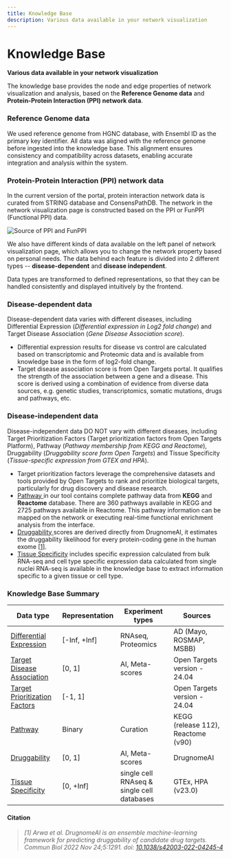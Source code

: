 ```yaml
---
title: Knowledge Base
description: Various data available in your network visualization
---
```


# Knowledge Base

**Various data available in your network visualization**

The knowledge base provides the node and edge properties of network visualization and analysis, based on the **Reference Genome data** and **Protein-Protein Interaction (PPI) network data**.

### Reference Genome data

We used reference genome from HGNC database, with Ensembl ID as the primary key identifier. All data was aligned with the reference genome before ingested into the knowledge base. This alignment ensures consistency and compatibility across datasets, enabling accurate integration and analysis within the system.

### **Protein-Protein Interaction (PPI) network data**

In the current version of the portal, protein interaction network data is curated from STRING database and ConsensPathDB. The network in the network visualization page is constructed based on the PPI or FunPPI (Functional PPI) data.

![Source of PPI and FunPPI](../../public/image/docs/source-of-PPI-and-FunPPI.png)

We also have different kinds of data available on the left panel of network visualization page, which allows you to change the network property based on personal needs. The data behind each feature is divided into 2 different types -- **disease-dependent** and **disease independent**.

Data types are transformed to defined representations, so that they can be handled consistently and displayed intuitively by the frontend.

### Disease-dependent data

Disease-dependent data varies with different diseases, including Differential Expression (_Differential expression in Log2 fold change_) and Target Disease Association (_Gene Disease Association score_).

* Differential expression results for disease vs control are calculated based on transcriptomic and Proteomic data and is available from knowledge base in the form of log2-fold change.
* Target disease association score is from Open Targets portal. It qualifies the strength of the association between a gene and a disease. This score is derived using a combination of evidence from diverse data sources, e.g. genetic studies, transcriptomics, somatic mutations, drugs and pathways, etc.

### Disease-independent data

Disease-independent data DO NOT vary with different diseases, including Target Prioritization Factors (Target prioritization factors from Open Targets Platform), Pathway (_Pathway membership from KEGG and Reactome_), Druggability (_Druggability score form Open Targets_) and Tissue Specificity (_Tissue-specific expression from GTEX and HPA_).

* Target prioritization factors leverage the comprehensive datasets and tools provided by Open Targets to rank and prioritize biological targets, particularly for drug discovery and disease research.
* [Pathway ](knowledge-base/pathways.mdx)in our tool contains complete pathway data from **KEGG** and **Reactome** database. There are 360 pathways available in KEGG and 2725 pathways available in Reactome. This pathway information can be mapped on the network or executing real-time functional enrichment analysis from the interface.
* [Druggability ](knowledge-base/druggability.mdx)scores are derived directly from DrugnomeAI, it estimates the druggability likelihood for every protein-coding gene in the human exome [\[1\]](knowledge-base.mdx#citation).
* [Tissue Specificity](knowledge-base/tissue-specificity.mdx) includes specific expression calculated from bulk RNA-seq and cell type specific expression data calculated from single nuclei RNA-seq is available in the knowledge base to extract information specific to a given tissue or cell type.

### Knowledge Base Summary


| Data type | Representation | Experiment types | Sources |
| --- | --- | --- | --- |
| [Differential Expression](knowledge-base/differential-expression.mdx) | [-Inf, +Inf] | RNAseq, Proteomics | AD (Mayo, ROSMAP, MSBB) |
| [Target Disease Association](knowledge-base/target-disease-association.mdx) | [0, 1] | AI, Meta-scores | Open Targets version - 24.04 |
| [Target Prioritization Factors](knowledge-base/target-prioritization-factors.mdx) | [-1, 1] | | Open Targets version - 24.04 |
| [Pathway](knowledge-base/pathways.mdx) | Binary | Curation | KEGG (release 112), Reactome (v90) |
| [Druggability](knowledge-base/druggability.mdx) | [0, 1] | AI, Meta-scores | DrugnomeAI |
| [Tissue Specificity](knowledge-base/tissue-specificity.mdx) | [0, +Inf] | single cell RNAseq & single cell databases | GTEx, HPA (v23.0) |

#### Citation

> _\[1] Arwa et al. DrugnomeAI is an ensemble machine-learning framework for predicting druggability of candidate drug targets. Commun Biol 2022 Nov 24;5:1291. doi: [10.1038/s42003-022-04245-4](https://doi.org/10.1038/s42003-022-04245-4)_
